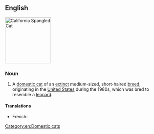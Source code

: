 ==English==
[[Image:Star Spangled Cat.jpg|thumb|right|150px|California Spangled Cat]]
{{wikipedia}}
{{commonscat|California Spangled Cat}}

===Noun===
{{en-noun|head=[[California]] [[spangled|Spangled]] [[cat|Cat]]}}

# A [[domestic cat]] of an [[extinct]] medium-sized, short-haired [[breed]], originating in the [[United States]] during the 1980s, which was bred to resemble a [[leopard]].

====Translations====
{{trans-top|cat breed}}
* French: {{t|fr|Californian spangled|m}}
{{trans-mid}}
{{trans-bottom}}

[[Category:en:Domestic cats]]